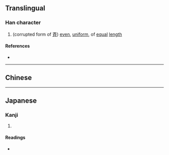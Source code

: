 {{character info}}
==Translingual==

===Han character===
{{Han char|rn=67|rad=文|as=06|sn=10|four=|canj=YKSJ|ids=⿱文耳}}

# (corrupted form of [[斉]]) [[even]], [[uniform]], of [[equal]] [[length]]

====References====
* {{Han ref|kx=0477.040|dkj=13459|dj=0835.010|hdz=32170.060|uh=658A|ud=25994}}

----

==Chinese==
{{zh-see|齊}}

----

==Japanese==

===Kanji===
{{ja-kanji|grade=|rs=文06}}

# {{rfdef|ja|sort=文06}}

====Readings====
* {{ja-readings|on=[[せい]] (sei)|kun=[[ひとしい]] (hitoshii), [[あたる]] (ataru), [[はやい]] (hayai)}}